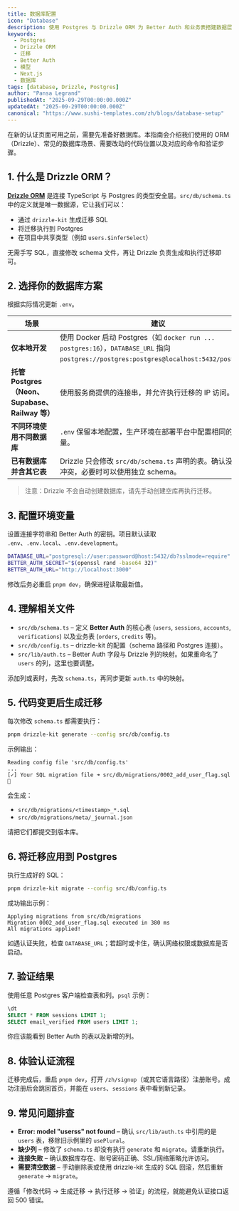 ```yaml
---
title: 数据库配置
icon: "Database"
description: 使用 Postgres 与 Drizzle ORM 为 Better Auth 和业务表搭建数据层。
keywords:
  - Postgres
  - Drizzle ORM
  - 迁移
  - Better Auth
  - 模型
  - Next.js
  - 数据库
tags: [database, Drizzle, Postgres]
author: "Pansa Legrand"
publishedAt: "2025-09-29T00:00:00.000Z"
updatedAt: "2025-09-29T00:00:00.000Z"
canonical: "https://www.sushi-templates.com/zh/blogs/database-setup"
---
```


在新的认证页面可用之前，需要先准备好数据库。本指南会介绍我们使用的 ORM（Drizzle）、常见的数据库场景、需要改动的代码位置以及对应的命令和验证步骤。

## 1. 什么是 Drizzle ORM？

**[Drizzle ORM](https://orm.drizzle.team/)** 是连接 TypeScript 与 Postgres 的类型安全层。`src/db/schema.ts` 中的定义就是唯一数据源，它让我们可以：

- 通过 `drizzle-kit` 生成迁移 SQL
- 将迁移执行到 Postgres
- 在项目中共享类型（例如 `users.$inferSelect`）

无需手写 SQL，直接修改 schema 文件，再让 Drizzle 负责生成和执行迁移即可。

## 2. 选择你的数据库方案

根据实际情况更新 `.env`。

| 场景 | 建议 |
| --- | --- |
| **仅本地开发** | 使用 Docker 启动 Postgres（如 `docker run ... postgres:16`），`DATABASE_URL` 指向 `postgres://postgres:postgres@localhost:5432/postgres`。 |
| **托管 Postgres（Neon、Supabase、Railway 等）** | 使用服务商提供的连接串，并允许执行迁移的 IP 访问。 |
| **不同环境使用不同数据库** | `.env` 保留本地配置，生产环境在部署平台中配置相同的环境变量。 |
| **已有数据库并含其它表** | Drizzle 只会修改 `src/db/schema.ts` 声明的表。确认没有命名冲突，必要时可以使用独立 schema。 |

> 注意：Drizzle 不会自动创建数据库，请先手动创建空库再执行迁移。

## 3. 配置环境变量

设置连接字符串和 Better Auth 的密钥。项目默认读取 `.env`、`.env.local`、`.env.development`。

```bash  title=".env"
DATABASE_URL="postgresql://user:password@host:5432/db?sslmode=require"
BETTER_AUTH_SECRET="$(openssl rand -base64 32)"
BETTER_AUTH_URL="http://localhost:3000"
```

修改后务必重启 `pnpm dev`，确保进程读取最新值。

## 4. 理解相关文件

- `src/db/schema.ts` – 定义 **Better Auth** 的核心表 (`users`, `sessions`, `accounts`, `verifications`) 以及业务表 (`orders`, `credits` 等)。
- `src/db/config.ts` – drizzle-kit 的配置（schema 路径和 Postgres 连接）。
- `src/lib/auth.ts` – Better Auth 字段与 Drizzle 列的映射。如果重命名了 `users` 的列，这里也要调整。

添加列或表时，先改 `schema.ts`，再同步更新 `auth.ts` 中的映射。

## 5. 代码变更后生成迁移

每次修改 `schema.ts` 都需要执行：

```bash
pnpm drizzle-kit generate --config src/db/config.ts
```

示例输出：

```
Reading config file 'src/db/config.ts'
...
[✓] Your SQL migration file ➜ src/db/migrations/0002_add_user_flag.sql 🚀
```

会生成：

- `src/db/migrations/<timestamp>_*.sql`
- `src/db/migrations/meta/_journal.json`

请把它们都提交到版本库。

## 6. 将迁移应用到 Postgres

执行生成好的 SQL：

```bash
pnpm drizzle-kit migrate --config src/db/config.ts
```

成功输出示例：

```
Applying migrations from src/db/migrations
Migration 0002_add_user_flag.sql executed in 380 ms
All migrations applied!
```

如遇认证失败，检查 `DATABASE_URL`；若超时或卡住，确认网络权限或数据库是否启动。

## 7. 验证结果

使用任意 Postgres 客户端检查表和列。`psql` 示例：

```sql
\dt
SELECT * FROM sessions LIMIT 1;
SELECT email_verified FROM users LIMIT 1;
```

你应该能看到 Better Auth 的表以及新增的列。

## 8. 体验认证流程

迁移完成后，重启 `pnpm dev`，打开 `/zh/signup`（或其它语言路径）注册账号。成功注册后会跳回首页，并能在 `users`、`sessions` 表中看到新记录。

## 9. 常见问题排查

- **Error: model "userss" not found** – 确认 `src/lib/auth.ts` 中引用的是 `users` 表，移除旧示例里的 `usePlural`。 
- **缺少列** – 修改了 `schema.ts` 却没有执行 `generate` 和 `migrate`。请重新执行。 
- **连接失败** – 确认数据库存在、账号密码正确、SSL/网络策略允许访问。 
- **需要清空数据** – 手动删除表或使用 drizzle-kit 生成的 SQL 回滚，然后重新 `generate` → `migrate`。

遵循「修改代码 → 生成迁移 → 执行迁移 → 验证」的流程，就能避免认证接口返回 500 错误。
